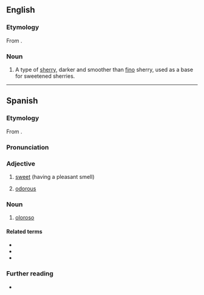 ==English==
{{wikipedia}}

===Etymology===
From {{bor|en|es|oloroso}}.

===Noun===
{{en-noun}}

# A type of [[sherry]], darker and smoother than [[fino]] sherry, used as a base for sweetened sherries.

----

==Spanish==

===Etymology===
From {{suffix|es|olor|oso}}.

===Pronunciation===
{{es-IPA}}

===Adjective===
{{es-adj|f=olorosa}}

# [[sweet]] (having a pleasant smell)
#: {{ant|es|hediondo}}
# [[odorous]]

===Noun===
{{es-noun|m}}

# [[#English|oloroso]]

====Related terms====
* {{l|es|olor}}
* {{l|es|oler}}
* {{l|es|olfato}}

===Further reading===
* {{R:DRAE 2001}}